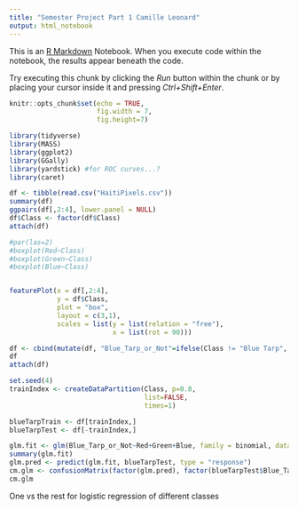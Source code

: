 ```yaml
---
title: "Semester Project Part 1 Camille Leonard"
output: html_notebook
---
```


This is an [R Markdown](http://rmarkdown.rstudio.com) Notebook. When you execute code within the notebook, the results appear beneath the code. 

Try executing this chunk by clicking the *Run* button within the chunk or by placing your cursor inside it and pressing *Ctrl+Shift+Enter*. 

```r
knitr::opts_chunk$set(echo = TRUE,
                      fig.width = 7,
                      fig.height=7)
```

```r
library(tidyverse)
library(MASS)
library(ggplot2)
library(GGally)
library(yardstick) #for ROC curves...?
library(caret)
```

```r
df <- tibble(read.csv("HaitiPixels.csv"))
summary(df)
ggpairs(df[,2:4], lower.panel = NULL)
df$Class <- factor(df$Class)
attach(df)
```

```r

#par(las=2)
#boxplot(Red~Class)
#boxplot(Green~Class)
#boxplot(Blue~Class)


featurePlot(x = df[,2:4],
            y = df$Class,
            plot = "box",
            layout = c(3,1), 
            scales = list(y = list(relation = "free"),
                          x = list(rot = 90)))
```

```r
df <- cbind(mutate(df, "Blue_Tarp_or_Not"=ifelse(Class != "Blue Tarp", 0, 1)))
df
attach(df)
```


```r
set.seed(4)
trainIndex <- createDataPartition(Class, p=0.8,
                                  list=FALSE,
                                  times=1)

blueTarpTrain <- df[trainIndex,]
blueTarpTest <- df[-trainIndex,]

```


```r
glm.fit <- glm(Blue_Tarp_or_Not~Red+Green+Blue, family = binomial, data=blueTarpTrain)
summary(glm.fit)
glm.pred <- predict(glm.fit, blueTarpTest, type = "response")
cm.glm <- confusionMatrix(factor(glm.pred), factor(blueTarpTest$Blue_Tarp_or_Not)) #for some reason the glm.pred values are not 0 or 1... 
cm.glm
```

One vs the rest for logistic regression of different classes 

